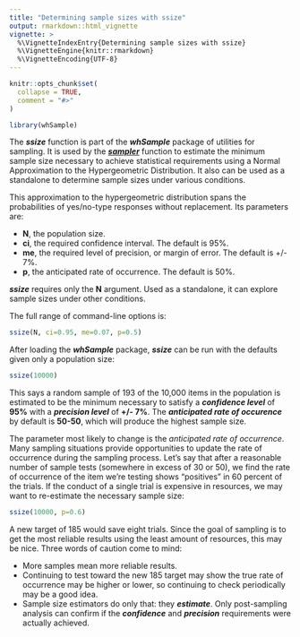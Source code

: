 ```yaml
---
title: "Determining sample sizes with ssize"
output: rmarkdown::html_vignette
vignette: >
  %\VignetteIndexEntry{Determining sample sizes with ssize}
  %\VignetteEngine{knitr::rmarkdown}
  %\VignetteEncoding{UTF-8}
---
```


```r
knitr::opts_chunk$set(
  collapse = TRUE,
  comment = "#>"
)
```

```r
library(whSample)
```

The ***ssize*** function is part of the ***whSample*** package of utilities for sampling. It is used by the [***sampler***](Using_sampler.html) function to estimate the minimum sample size necessary to achieve statistical requirements using a Normal Approximation to the Hypergeometric Distribution. It also can be used as a standalone to determine sample sizes under various conditions.

This approximation to the hypergeometric distribution spans the probabilities of yes/no-type responses without replacement. Its parameters are:

- **N**, the population size.
- **ci**, the required confidence interval. The default is 95%.
- **me**, the required level of precision, or margin of error. The default is +/- 7%.
- **p**, the anticipated rate of occurrence. The default is 50%.

***ssize*** requires only the **N** argument. Used as a standalone, it can explore sample sizes under other conditions.

The full range of command-line options is:

```r
ssize(N, ci=0.95, me=0.07, p=0.5)
```

After loading the ***whSample*** package, ***ssize*** can be run with the defaults given only a population size:

```r
ssize(10000)
```

This says a random sample of 193 of the 10,000 items in the population is estimated to be the minimum necessary to satisfy a ***confidence level*** of **95%** with a ***precision level*** of **+/- 7%**. The ***anticipated rate of occurence*** by default is **50-50**, which will produce the highest sample size.

The parameter most likely to change is the *anticipated rate of occurrence*. Many sampling situations provide opportunities to update the rate of occurrence during the sampling process. Let's say that after a reasonable number of sample tests (somewhere in excess of 30 or 50), we find the rate of occurrence of the item we're testing shows "positives" in 60 percent of the trials. If the conduct of a single trial is expensive in resources, we may want to re-estimate the necessary sample size:

```r
ssize(10000, p=0.6)
```

A new target of 185 would save eight trials. Since the goal of sampling is to get the most reliable results using the least amount of resources, this may be nice. Three words of caution come to mind:

* More samples mean more reliable results.
* Continuing to test toward the new 185 target may show the true rate of occurrence may be higher or lower, so continuing to check periodically may be a good idea.
* Sample size estimators do only that: they ***estimate***. Only post-sampling analysis can confirm if the ***confidence*** and ***precision*** requirements were actually achieved.
